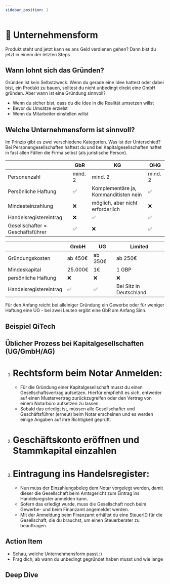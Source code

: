 ```yaml
---
sidebar_position: 1
---
```


# 🏢 Unternehmensform

<Admonition type="info" icon="📍">
  Produkt steht und jetzt kann es ans Geld verdienen gehen? Dann bist du jetzt
  in einem der letzten Steps
</Admonition>

## Wann lohnt sich das Gründen?

Gründen ist kein Selbstzweck. Wenn du gerade eine Idee hattest oder dabei bist, ein Produkt zu bauen, solltest du nicht unbedingt direkt eine GmbH gründen. Aber wann ist eine Gründung sinnvoll?

- Wenn du sicher bist, dass du die Idee in die Realität umsetzen willst
- Bevor du Umsätze erzielst
- Wenn du Mitarbeiter einstellen willst

## Welche Unternehmensform ist sinnvoll?

Im Prinzip gibt es zwei verschiedene Kategorien. Was ist der Unterschied?
Bei Personengesellschaften haftest du und bei Kapitalgesellschaften haftet in fast allen Fällen die Firma selbst (als juristische Person).

|                                  | GbR     | KG                                    | OHG     |
| -------------------------------- | ------- | ------------------------------------- | ------- |
| Personenzahl                     | mind. 2 | mind. 2                               | mind. 2 |
| Persönliche Haftung              | ✅      | Komplementäre ja, Kommanditisten nein | ✅      |
| Mindesteinzahlung                | ❌      | möglich, aber nicht erforderlich      | ❌      |
| Handelsregistereintrag           | ❌      | ✅                                    | ✅      |
| Gesellschafter = Geschäftsführer | ✅      | ❌                                    | ✅      |

|                        | GmbH    | UG      | Limited                 |
| ---------------------- | ------- | ------- | ----------------------- |
| Gründungskosten        | ab 450€ | ab 350€ | ab 250€                 |
| Mindeskapital          | 25.000€ | 1€      | 1 GBP                   |
| persönliche Haftung    | ❌      | ❌      | ❌                      |
| Handelsregistereintrag | ✅      | ✅      | Bei Sitz in Deutschland |

Für den Anfang reicht bei alleiniger Gründung ein Gewerbe oder für weniger Haftung eine UG - bei zwei Leuten ergibt eine GbR am Anfang Sinn.

## Beispiel QiTech

<TikTok source="https://www.tiktok.com/@howtofailwhilestartup/video/7049424535698836742" />

## Üblicher Prozess bei Kapitalgesellschaften (UG/GmbH/AG)

1. # Rechtsform beim Notar Anmelden:

   - Für die Gründung einer Kapitalgesellschaft musst du einen Gesellschaftsvertrag aufsetzen.
     Hierfür empfiehlt es sich, entweder auf einen Mustervertrag zurückzugreifen oder den Vertrag von einem Notarbüro aufsetzen zu lassen.
   - Sobald das erledigt ist, müssen alle Gesellschafter und Geschäftsführer (erneut) beim Notar erscheinen und es werden einige Angaben auf ihre Richtigkeit geprüft.

2. # Geschäftskonto eröffnen und Stammkapital einzahlen

3. # Eintragung ins Handelsregister:

   - Nun muss der Einzahlungsbeleg dem Notar vorgelegt werden, damit dieser die Gesellschaft beim Amtsgericht zum Eintrag ins Handelsregister anmelden kann.
   - Sofern das erledigt wurde, muss die Gesellschaft noch beim Gewerbe- und beim Finanzamt angemeldet werden.
   - Mit der Anmeldung beim Finanzamt erhältst du eine SteuerID für die Gesellschaft, die du brauchst, um einen Steuerberater zu beauftragen.

## Action Item

- Schau, welche Unternehmensform passt :)
- Frag dich, ab wann du unbedingt gegründet haben musst und wie lange

## Deep Dive

<TwoColumns>
  <YouTube videoId="Xqer4ADWUd8" />
  <YouTube videoId="FCz9ppG_NJ8" />
</TwoColumns>
